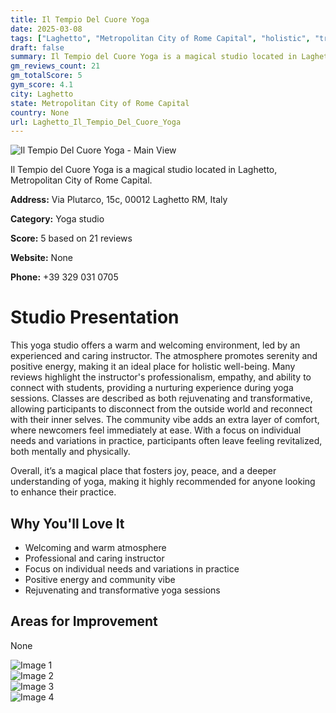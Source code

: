```yaml
---
title: Il Tempio Del Cuore Yoga
date: 2025-03-08
tags: ["Laghetto", "Metropolitan City of Rome Capital", "holistic", "transformative", "welcoming", "positive atmosphere", "Laghetto"]  
draft: false
summary: Il Tempio del Cuore Yoga is a magical studio located in Laghetto, Metropolitan City of Rome Capital.
gm_reviews_count: 21
gm_totalScore: 5
gym_score: 4.1
city: Laghetto
state: Metropolitan City of Rome Capital
country: None
url: Laghetto_Il_Tempio_Del_Cuore_Yoga
---
```


<div className="aspect-[16/9] relative my-8">
  <img 
    src="https://lh5.googleusercontent.com/p/AF1QipNzlMnuZZqPTpB8mDyXWPDKV49_xysn5Gohtf7v=w1920-h1080-k-no"
    alt="Il Tempio Del Cuore Yoga - Main View"
    className="object-cover absolute inset-0 w-full h-full rounded-lg"
  />
</div>

Il Tempio del Cuore Yoga is a magical studio located in Laghetto, Metropolitan City of Rome Capital.

**Address:** Via Plutarco, 15c, 00012 Laghetto RM, Italy

**Category:** Yoga studio

**Score:** 5 based on 21 reviews

**Website:** None

**Phone:** +39 329 031 0705

# Studio Presentation

This yoga studio offers a warm and welcoming environment, led by an experienced and caring instructor. The atmosphere promotes serenity and positive energy, making it an ideal place for holistic well-being. Many reviews highlight the instructor's professionalism, empathy, and ability to connect with students, providing a nurturing experience during yoga sessions. Classes are described as both rejuvenating and transformative, allowing participants to disconnect from the outside world and reconnect with their inner selves. The community vibe adds an extra layer of comfort, where newcomers feel immediately at ease. With a focus on individual needs and variations in practice, participants often leave feeling revitalized, both mentally and physically.

Overall, it’s a magical place that fosters joy, peace, and a deeper understanding of yoga, making it highly recommended for anyone looking to enhance their practice.

## Why You'll Love It

- Welcoming and warm atmosphere
- Professional and caring instructor
- Focus on individual needs and variations in practice
- Positive energy and community vibe
- Rejuvenating and transformative yoga sessions

## Areas for Improvement

None

<div className="grid grid-cols-1 xl:grid-cols-2 gap-4 my-8">
<div className="aspect-[4/3] relative"><img src="https://lh5.googleusercontent.com/p/AF1QipM-qA2S6sgDEYoa6_9bcYQQpm-OLKU3dvQ086VI=w1920-h1080-k-no" alt="Image 1" className="object-cover absolute inset-0 w-full h-full rounded-lg" /></div>
<div className="aspect-[4/3] relative"><img src="https://lh5.googleusercontent.com/p/AF1QipOuezKtYgYh5JhNTPA39dVgsWJZUo2s5xLbCyGb=w1920-h1080-k-no" alt="Image 2" className="object-cover absolute inset-0 w-full h-full rounded-lg" /></div>
<div className="aspect-[4/3] relative"><img src="https://lh5.googleusercontent.com/p/AF1QipOmVbFLG7A1CXB0cOQLd55f94h8S4BrSmVcCu1k=w1920-h1080-k-no" alt="Image 3" className="object-cover absolute inset-0 w-full h-full rounded-lg" /></div>
<div className="aspect-[4/3] relative"><img src="https://lh5.googleusercontent.com/p/AF1QipOOBqUixvrhtAqB9eZULZpc6CcOUM0H9MQTWAeA=w1920-h1080-k-no" alt="Image 4" className="object-cover absolute inset-0 w-full h-full rounded-lg" /></div>
</div>